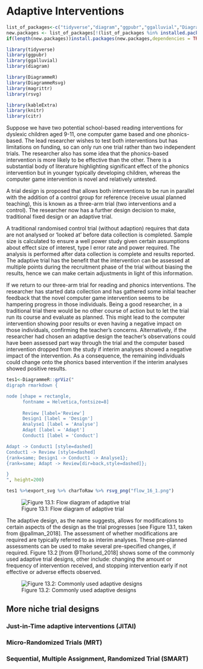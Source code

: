 # Adaptive Interventions

```r
list_of_packages<-c("tidyverse","diagram","ggpubr","ggalluvial","DiagrammeR","DiagrammeRsvg","rsvg", "knitr", "kableExtra")
new.packages <- list_of_packages[!(list_of_packages %in% installed.packages()[,"Package"])]
if(length(new.packages))install.packages(new.packages,dependencies = TRUE)

library(tidyverse)
library(ggpubr)
library(ggalluvial)
library(diagram)

library(DiagrammeR)
library(DiagrammeRsvg)
library(magrittr)
library(rsvg)

library(kableExtra)
library(knitr)
library(citr)
```

Suppose we have two potential school-based reading interventions for dyslexic children aged 9-11, one computer game based and one phonics-based. The lead researcher wishes to test both interventions but has limitations on funding, so can only run one trial rather than two independent trials. The researcher also has some idea that the phonics-based intervention is more likely to be effective than the other. There is a substantial body of literature highlighting significant effect of the phonics intervention but in younger typically developing children, whereas the computer game intervention is novel and relatively untested.

A trial design is proposed that allows both interventions to be run in parallel with the addition of a control group for reference (receive usual planned teaching), this is known as a three-arm trial (two interventions and a control). The researcher now has a further design decision to make, traditional fixed design or an adaptive trial. 

A traditional randomised control trial (without adaption) requires that data are not analysed or 'looked at' before data collection is completed. Sample size is calculated to ensure a well power study given certain assumptions about effect size of interest, type I error rate and power required. The analysis is performed after data collection is complete and results reported. The adaptive trial has the benefit that the intervention can be assessed at multiple points during the recruitment phase of the trial without biasing the results, hence we can make certain adjustments in light of this information.

If we return to our three-arm trial for reading and phonics interventions. The researcher has started data collection and has gathered some initial teacher feedback that the novel computer game intervention seems to be hampering progress in those individuals. Being a good researcher, in a traditional trial there would be no other course of action but to let the trial run its course and evaluate as planned. This might lead to the computer intervention showing poor results or even having a negative impact on those individuals, confirming the teacher's concerns. Alternatively, if the researcher had chosen an adaptive design the teacher's observations could have been assessed part way through the trial and the computer based intervention dropped from the study if interim analyses showed a negative impact of the intervention. As a consequence, the remaining individuals could change onto the phonics based intervention if the interim analyses showed positive results.  

```r

tes1<-DiagrammeR::grViz("
digraph rmarkdown {

node [shape = rectangle,
      fontname = Helvetica,fontsize=8]
      
      Review [label='Review']
      Design1 [label = 'Design']
      Analyse1 [label = 'Analyse']
      Adapt [label = 'Adapt']
      Conduct1 [label = 'Conduct']

Adapt -> Conduct1 [style=dashed]
Conduct1 -> Review [style=dashed]
{rank=same; Design1 -> Conduct1 -> Analyse1};
{rank=same; Adapt -> Review[dir=back,style=dashed]};

}
", height=200)

tes1 %>%export_svg %>% charToRaw %>% rsvg_png("flow_16_1.png")

```

![Figure 13.1: Flow diagram of adaptive trial](flow_16_1.png)

The adaptive design, as the name suggests, allows for modifications to certain aspects of the design as the trial progresses [see Figure 13.1, taken from @pallman_2018]. The assessment of whether modifications are required are typically referred to as interim analyses. These pre-planned assessments can be used to make several pre-specified changes, if required. Figure 13.2 [from @Thorlund_2018] shows some of the commonly used adaptive trial designs, other include: changing the amount or frequency of intervention received, and stopping intervention early if not effective or adverse effects observed.

![Figure 13.2: Commonly used adaptive designs](adaptive_designs.gif)

  




## More niche trial designs

### Just-in-Time adaptive interventions (JITAI)

### Micro-Randomized Trials (MRT)

### Sequential, Multiple Assignment, Randomized Trial (SMART)